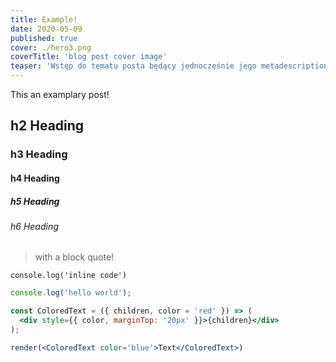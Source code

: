 ```yaml
---
title: Example!
date: 2020-05-09
published: true
cover: ./hero3.png
coverTitle: 'blog post cover image'
teaser: 'Wstęp do tematu posta będący jednocześnie jego metadescription w SEO. Wstęp do tematu posta będący jednocześnie jego metadescription w SEO.'
---
```

This an examplary post!

## h2 Heading

### h3 Heading

#### h4 Heading

##### h5 Heading

###### h6 Heading

> with a block quote!

`console.log('inline code')`

```js
console.log('hello world');
```

```jsx react-live
const ColoredText = ({ children, color = 'red' }) => (
  <div style={{ color, marginTop: '20px' }}>{children}</div>
);

render(<ColoredText color='blue'>Text</ColoredText>)
```